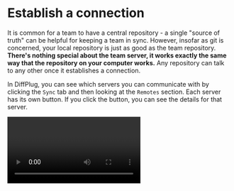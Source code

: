 
# Establish a connection

It is common for a team to have a central repository - a single "source of truth" can be helpful for keeping a team in sync. However, insofar as git is concerned, your local repository is just as good as the team repository. **There's nothing special about the team server, it works exactly the same way that the repository on your computer works.** Any repository can talk to any other once it establishes a connection.

In DiffPlug, you can see which servers you can communicate with by clicking the `Sync` tab and then looking at the `Remotes` section. Each server has its own button. If you click the button, you can see the details for that server.

<Video mp4="share/remotes/remotes-browse.mp4"/>

If you just started a new project, then this section will be empty. If you cloned the project from a central server, then there's probably one remote named "origin". **A remote is just a URL with a nickname.** There are three kinds of URL:

1. **`file`** is for a repository on your local hard drive or a shared drive. You probably won't use this much, but it's great for learning about synchronizing because you can manipulate both sides of the connection.
   - `file:///C:/Users/<username>/Documents/gitfromscratch` (windows)
   - `file:///Users/<username>/Documents/gitfromscratch` (mac)
   - `file:///home/<username>/Documents/gitfromscratch` (linux)
2. **`https`** is for a repository hosted on the internet. Almost every service which provides git hosting supports the HTTP / HTTPS protocol.
   - `https://github.com/diffplug/gitfromscratch`
   - Technically, `http` is also an option, but it's easy to hack. Always use `https`!
3. **`ssh/git`** is common if you work with lots of linux machines, but you'll probably never use it otherwise. We won't discuss it in this tutorial.
   - `git://github.com/diffplug/gitfromscratch` (insecure, read-only)
   - `ssh://github.com/diffplug/gitfromscratch` (secure, read/write)

You can have as many remotes as you'd like, but usually there will be just one central server named "origin". If you and Joan are working closely together, you might connect to her repository and call it "joan".

## Creating a new remote

In the following sections, we're going to show how you can synchronize your commits with a remote. While you're learning, it can be helpful to make a "dummy" remote that you can tinker with. To make a dummy remote, just copy-paste your whole git repository to a new folder. This will behave just like any other remote, but you can manipulate it directly to test various situations.

<Video mp4="share/remotes/remotes-local.mp4"/>

To add a normal `https` or `ssh/git` remote, just click the plus.

<Image
  src="/share/remotes/remotes-add.png"
  alt="Add a remote"
  width={620}
  height={460}
/>

Now that we can connect to another git repository, we'll look at the easiest thing to share: [tags](../tags/tags.md).
